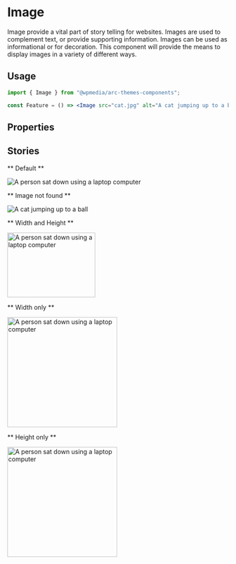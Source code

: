 

<Meta title="Components/Image" component={Image} />

# Image

Image provide a vital part of story telling for websites. Images are used to complement text, or provide supporting information.
Images can be used as informational or for decoration. This component will provide the means to display images in a variety of different ways.

## Usage

```jsx
import { Image } from "@wpmedia/arc-themes-components";

const Feature = () => <Image src="cat.jpg" alt="A cat jumping up to a ball" />;
```

## Properties

<ArgsTable of={Image} />

## Stories

** Default **

<Canvas>
	<Story name="Default">
		<Image src="/computer-user.jpeg" alt="A person sat down using a laptop computer" />
	</Story>
</Canvas>

** Image not found **

<Canvas>
	<Story name="Image not found">
		<Image src="cat.jpg" alt="A cat jumping up to a ball" />
	</Story>
</Canvas>

** Width and Height **

<Canvas>
	<Story name="Width and Height">
		<Image
			src="/computer-user.jpeg"
			alt="A person sat down using a laptop computer"
			width="200"
			height="147"
		/>
	</Story>
</Canvas>

** Width only **

<Canvas>
	<Story name="Width only">
		<Image src="/computer-user.jpeg" alt="A person sat down using a laptop computer" width="250" />
	</Story>
</Canvas>

** Height only **

<Canvas>
	<Story name="Height only">
		<Image src="/computer-user.jpeg" alt="A person sat down using a laptop computer" height="250" />
	</Story>
</Canvas>
